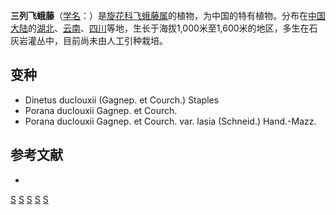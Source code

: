 {{Speciesbox 
| genus = Porana
| species = duclouxii
| authority = Gagn. et Courch.
| subdivision_ranks =[[变种|变种]]
| subdivision =
* 三列飞蛾藤 ''P. d.'' var. ''duclouxii''
* [[腺毛飞蛾藤|腺毛飞蛾藤]] ''P. d.'' var. ''lasia''
}}

'''三列飞蛾藤'''（[[学名|学名]]：{{lang|la|''Porana duclouxii''}}）是[[旋花科|旋花科]][[飞蛾藤属|飞蛾藤属]]的植物，为中国的特有植物。分布在[[中国大陆|中国大陆]]的[[湖北|湖北]]、[[云南|云南]]、[[四川|四川]]等地，生长于海拔1,000米至1,600米的地区，多生在石灰岩灌丛中，目前尚未由人工引种栽培。

== 变种 ==
* Dinetus duclouxii (Gagnep. et Courch.) Staples
* Porana duclouxii Gagnep. et Courch.
* Porana duclouxii Gagnep. et Courch. var. lasia (Schneid.) Hand.-Mazz.

== 参考文献 ==
<div class="references-small">
* {{cite web| url =http://www.bioinfo.cn/db05/KmzwSpecies.php?action=view&id=5809| title =三列飞蛾藤（原变种）| work =《中国高等植物数据库全库》| publisher =中国科学院微生物研究所| author =昆明植物研究所| accessdate =2009-02-19| deadurl =yes| archiveurl =https://web.archive.org/web/20160305014408/http://www.bioinfo.cn/db05/KmzwSpecies.php?action=view&id=5809| archivedate =2016-03-05}}
</div>
{{Taxonbar|from=Q10865396}}

[[Category:飞蛾藤属|S]]
[[Category:中國特有植物|S]]
[[Category:湖北植物|S]]
[[Category:云南植物|S]]
[[Category:四川植物|S]]